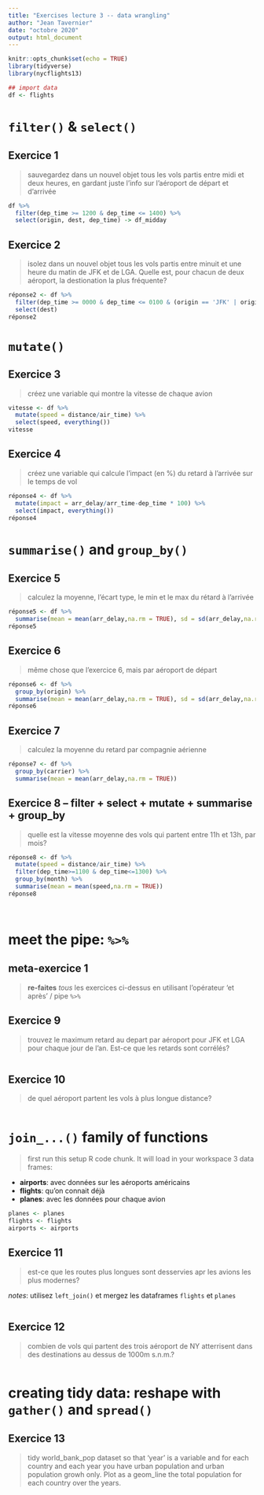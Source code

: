 ```yaml
---
title: "Exercises lecture 3 -- data wrangling"
author: "Jean Tavernier"
date: "octobre 2020"
output: html_document
---
```


```r
knitr::opts_chunk$set(echo = TRUE)
library(tidyverse)
library(nycflights13)

## import data
df <- flights
```

# `filter()` & `select()`


## Exercice 1

> sauvegardez dans un nouvel objet tous les vols partis entre midi et deux heures, en gardant juste l'info sur l'aéroport de départ et d'arrivée

```r
df %>%
  filter(dep_time >= 1200 & dep_time <= 1400) %>%
  select(origin, dest, dep_time) -> df_midday

```
## Exercice 2

> isolez dans un nouvel objet tous les vols partis entre minuit et une heure du matin de JFK et de LGA. Quelle est, pour chacun de deux aéroport, la destionation la plus fréquente? 

```r
réponse2 <- df %>%
  filter(dep_time >= 0000 & dep_time <= 0100 & (origin == 'JFK' | origin == 'LGA')) %>%
  select(dest)
réponse2
```

# `mutate()`

## Exercice 3

> créez une variable qui montre la vitesse de chaque avion

```r
vitesse <- df %>% 
  mutate(speed = distance/air_time) %>% 
  select(speed, everything())
vitesse
```


## Exercice 4

> créez une variable qui calcule l'impact (en %) du retard à l'arrivée sur le temps de vol

```r
réponse4 <- df %>% 
  mutate(impact = arr_delay/arr_time-dep_time * 100) %>% 
  select(impact, everything()) 
réponse4


```


# `summarise()` and `group_by()`

## Exercice 5

> calculez la moyenne, l'écart type, le min et le max du rétard à l'arrivée

```r
réponse5 <- df %>% 
  summarise(mean = mean(arr_delay,na.rm = TRUE), sd = sd(arr_delay,na.rm = TRUE), min = min(arr_delay,na.rm = TRUE),max = max(arr_delay,na.rm = TRUE))
réponse5
```

## Exercice 6

> même chose que l'exercice 6, mais par aéroport de départ

```r
réponse6 <- df %>% 
  group_by(origin) %>%
  summarise(mean = mean(arr_delay,na.rm = TRUE), sd = sd(arr_delay,na.rm = TRUE), min = min(arr_delay,na.rm = TRUE),max = max(arr_delay,na.rm = TRUE)) 
réponse6

```

## Exercice 7

> calculez la moyenne du retard par compagnie aérienne

```r
réponse7 <- df %>% 
  group_by(carrier) %>% 
  summarise(mean = mean(arr_delay,na.rm = TRUE))

```


## Exercice 8 -- filter + select + mutate + summarise + group_by

> quelle est la vitesse moyenne des vols qui partent entre 11h et 13h, par mois?

```r
réponse8 <- df %>% 
  mutate(speed = distance/air_time) %>% 
  filter(dep_time>=1100 & dep_time<=1300) %>% 
  group_by(month) %>% 
  summarise(mean = mean(speed,na.rm = TRUE))
réponse8

  
```



# meet the pipe: `%>%`

## meta-exercice 1

> **re-faites** *tous* les exercices ci-dessus en utilisant l'opérateur 'et après' / pipe `%>%`

## Exercice 9

> trouvez le maximum retard au depart par aéroport pour JFK et LGA pour chaque jour de l'an. Est-ce que les retards sont corrélés? 

```r


  
```


## Exercice 10

> de quel aéroport partent les vols à plus longue distance?

```r

```

# `join_...()` family of functions

> first run this setup R code chunk. It will load in your workspace 3 data frames:

- **airports**: avec données sur les aéroports américains
- **flights**: qu'on connait déjà
- **planes**: avec les données pour chaque avion

```r
planes <- planes
flights <- flights
airports <- airports
```

## Exercice 11

> est-ce que les routes plus longues sont desservies apr les avions les plus modernes?

*notes*: utilisez `left_join()` et mergez les dataframes `flights` et `planes`

```r


```

## Exercice 12

> combien de vols qui partent des trois aéroport de NY atterrisent dans des destinations  au dessus de 1000m s.n.m.?

```r


```


# creating tidy data: reshape with `gather()` and `spread()`

## Exercice 13

> tidy world_bank_pop dataset so that 'year' is a variable and for each country and each year you have urban population and urban population growh only. Plot as a geom_line the total population for each country over the years.

```r

  
```


